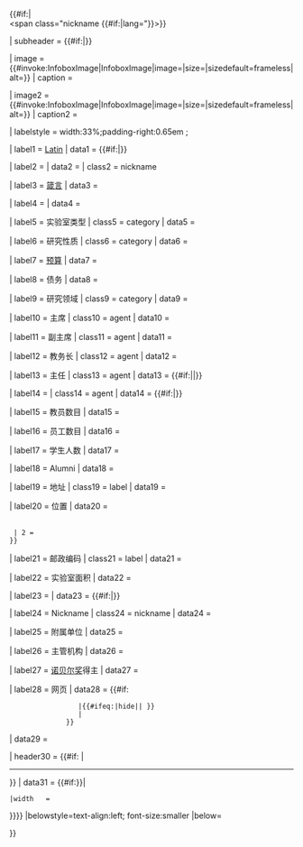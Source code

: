 {{Infobox
| bodyclass = vcard
|titleclass=fn org
| titlestyle =
| title = <includeonly><span class="fn org">{{{name|{{PAGENAMEBASE}}}}}</span>{{#if:{{{native_name|}}}|<br /><span class="nickname {{#if:{{{native_name_lang|}}}|lang={{{native_name_lang}}}"}}>{{{native_name}}}</span>}}</includeonly>

| subheader = {{#if:{{{other_name|}}}|<span class="nickname">{{{other_name}}}</span>}}

| image = {{#invoke:InfoboxImage|InfoboxImage|image={{{logo|}}}|size={{{logo_size|}}}|sizedefault=frameless|alt={{{logo_alt|}}}}}
| caption = {{{logo_caption|}}}

| image2 = {{#invoke:InfoboxImage|InfoboxImage|image={{{image|}}}|size={{{image_size|}}}|sizedefault=frameless|alt={{{alt|}}}}}
| caption2 = {{{caption|}}}

| labelstyle = width:33%;padding-right:0.65em<!--(to ensure some gap between (long/unwrapped) labels and data following on the same line)-->;

| label1 = [[Latin]]
| data1 = {{#if:{{{latin_name|}}}|''<span class="nickname">{{{latin_name}}}</span>''}}

| label2 = {{longitem|Former name}}
| data2 = {{{former_name|}}}
| class2 = nickname

| label3 = [[箴言]]
| data3 = {{{motto|}}}

| label4 = {{Nowrap|创建时间}}
| data4 = {{{established|}}}

| label5 = 实验室类型
| class5 = category
| data5 = {{{lab_type|}}}

| label6 = 研究性质
| class6 = category
| data6 = {{{type|}}}

| label7 = [[预算]]
| data7 = {{{budget|}}}

| label8 = 债务
| data8 = {{{debt|}}}

| label9 = 研究领域
| class9 = category
| data9 = {{{research_field|}}}

| label10 = 主席
| class10 = agent
| data10 = {{{president|}}}

| label11 = 副主席
| class11 = agent
| data11 = {{{vice-president|}}}

| label12 = 教务长
| class12 = agent
| data12 = {{{dean|}}}

| label13 = 主任
| class13 = agent
| data13 = {{#if:{{{directors|}}}|{{{directors}}}|{{{director|}}}}}

| label14 = {{longitem|{{{head_label}}}}}
| class14 = agent
| data14 = {{#if:{{{head_label|}}}|{{{head|}}}}}

| label15 = 教员数目
| data15 = {{{faculty|}}}

| label16 = 员工数目
| data16 = {{{staff|}}}

| label17 = 学生人数
| data17 = {{{students|}}}

| label18 = Alumni
| data18 = {{{alumni|}}}

| label19 = 地址
| class19 = label
| data19 = {{{address|}}}

| label20 = 位置
| data20 =
 {{br separated entries
  | 1 = {{{country|}}}{{#if:{{{state|}}} |{{{state}}} |{{{province|}}} }}{{{city|}}}
  | 2 = {{{coor|}}}
 }}

| label21 = 邮政编码
| class21 = label
| data21 = {{{zipcode|}}}

| label22 = 实验室面积
| data22 = {{{campus|}}}

| label23 = {{longitem|{{{free_label}}}}}
| data23 = {{#if:{{{free_label|}}}|{{{free|}}}}}

| label24 = Nickname
| class24 = nickname
| data24 = {{{nickname|}}}

| label25 = 附属单位
| data25 = {{{affiliations|}}}

| label26 = 主管机构
| data26 = {{{operating_agency|}}}

| label27 = [[诺贝尔奖]]得主
| data27 = {{{nobel_laureates|}}}

| label28 = 网页
| data28 =  {{#if:{{{website|}}}
                  |{{#ifeq:{{{website|}}}|hide||{{{website|}}} }}
                  |{{official URL}}
               }}

| data29 = {{{module|}}}

| header30 = {{#if:{{{location_map|}}} | <hr>{{{map_label|地圖}}} }}
| data31 = {{#if:{{both|{{{location_map|}}}|{{{coordinates|}}}{{#property:P625}}}}|{{Location map|{{{location_map}}}
 |alt     = {{{map_alt|}}}
 |coordinates = {{{coordinates|}}}
 |float   = center
 |label   = {{if empty| {{{map dot label|}}} | {{{map_dot_label|}}} }}
 |relief  = {{{relief|}}}
 |border  = infobox
 |caption = {{If empty|{{{map_caption|}}}|位於{{#invoke:Location map|data|{{{location_map}}}|name}}}}
 |width   = {{{map_size|}}}
}}}}
|belowstyle=text-align:left; font-size:smaller
|below={{{footnotes|}}}

}}<noinclude>{{doc}}</noinclude>
